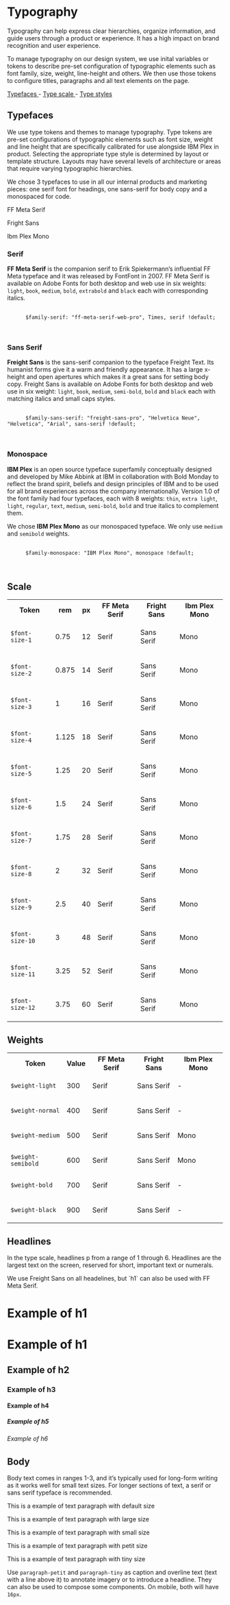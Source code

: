 
<Meta title="Atoms | Typography" />

<div class="docs-title">
  <div>
    <h1 class="docs-title__text">Typography</h1>
  </div>
</div>

<div class="docs-content">
  <p>Typography can help express clear hierarchies, organize information, and guide users through a product or experience. It has a high impact on brand recognition and user experience.</p>

  <p>To manage typography on our design system, we use inital variables or tokens to describe pre-set configuration of typographic elements such as font family, size, weight, line-height and others. We then use those tokens to configure titles, paragraphs and all text elements on the page.</p>

  <nav>
    <a href="#typefaces"> Typefaces </a> -
    <a href="#scale"> Type scale </a> -
    <a href="#styles"> Type styles </a>
  </nav>

  <h2 id="typefaces">Typefaces</h2>

  <p>We use type tokens and themes to manage typography. Type tokens are pre-set configurations of typographic elements such as font size, weight and line height that are specifically calibrated for use alongside IBM Plex in product. Selecting the appropriate type style is determined by layout or template structure. Layouts may have several levels of architecture or areas that require varying typographic hierarchies.</p>

  <p>We chose 3 typefaces to use in all our internal products and marketing pieces: one serif font for headings, one sans-serif for body copy and a monospaced for code.</p>

  <Story name="Serif">
    <Fragment>
      <div className="type">
        <p className="type__text type__text--meta">FF Meta Serif</p>
        <p className="type__text type__text--freight">Fright Sans</p>
        <p className="type__text type__text--ibm-plex-mono">Ibm Plex Mono</p>
      </div>
    </Fragment>
  </Story>

  <h3>Serif</h3>

  <p><strong>FF Meta Serif</strong> is the companion serif to Erik Spiekermann’s influential FF Meta typeface and it was released by FontFont in 2007. FF Meta Serif is available on Adobe Fonts for both desktop and web use in six weights: <code>light</code>, <code>book</code>, <code>medium</code>, <code>bold</code>, <code>extrabold</code> and <code>black</code> each with corresponding italics.</p>

  <pre>
    <code>
      $family-serif: "ff-meta-serif-web-pro", Times, serif !default;
    </code>
  </pre>

  <h3>Sans Serif</h3>

  <p><strong>Freight Sans</strong> is the sans-serif companion to the typeface Freight Text. Its humanist forms give it a warm and friendly appearance. It has a large x-height and open apertures which makes it a great sans for setting body copy. Freight Sans is available on Adobe Fonts for both desktop and web use in six weight: <code>light</code>, <code>book</code>, <code>medium</code>, <code>semi-bold</code>, <code>bold</code> and <code>black</code> each with matching italics and small caps styles.</p>

  <pre>
    <code>
      $family-sans-serif: "freight-sans-pro", "Helvetica Neue", "Helvetica", "Arial", sans-serif !default;
    </code>
  </pre>

  <h3>Monospace</h3>

  <p><strong>IBM Plex</strong> is an open source typeface superfamily conceptually designed and developed by Mike Abbink at IBM in collaboration with Bold Monday to reflect the brand spirit, beliefs and design principles of IBM and to be used for all brand experiences across the company internationally. Version 1.0 of the font family had four typefaces, each with 8 weights: <code>thin</code>, <code>extra light</code>, <code>light</code>, <code>regular</code>, <code>text</code>, <code>medium</code>, <code>semi-bold</code>, <code>bold</code> and true italics to complement them.</p>
  <p>We chose <strong>IBM Plex Mono</strong> as our monospaced typeface. We only use <code>medium</code> and <code>semibold</code> weights.</p>

  <pre>
    <code>
      $family-monospace: "IBM Plex Mono", monospace !default;
    </code>
  </pre>

  <h2 id="scale">Scale</h2>

  <table>
    <tr>
      <th>Token</th>
      <th>rem</th>
      <th>px</th>
      <th>FF Meta Serif</th>
      <th>Fright Sans</th>
      <th>Ibm Plex Mono</th>
    </tr>
    <tr>
      <td><code>$font-size-1</code></td>
      <td>0.75</td>
      <td>12</td>
      <td><p className="type__text type__text--meta type__text--size-1">Serif</p></td>
      <td><p className="type__text type__text--freight type__text--size-1">Sans Serif</p></td>
      <td><p className="type__text type__text--ibm-plex-mono type__text--size-1">Mono</p></td>
    </tr>
    <tr>
      <td><code>$font-size-2</code></td>
      <td>0.875</td>
      <td>14</td>
      <td><p className="type__text type__text--meta type__text--size-2">Serif</p></td>
      <td><p className="type__text type__text--freight type__text--size-2">Sans Serif</p></td>
      <td><p className="type__text type__text--ibm-plex-mono type__text--size-2">Mono</p></td>
    </tr>
    <tr>
      <td><code>$font-size-3</code></td>
      <td>1</td>
      <td>16</td>
      <td><p className="type__text type__text--meta type__text--size-3">Serif</p></td>
      <td><p className="type__text type__text--freight type__text--size-3">Sans Serif</p></td>
      <td><p className="type__text type__text--ibm-plex-mono type__text--size-3">Mono</p></td>
    </tr>
    <tr>
      <td><code>$font-size-4</code></td>
      <td>1.125</td>
      <td>18</td>
      <td><p className="type__text type__text--meta type__text--size-4">Serif</p></td>
      <td><p className="type__text type__text--freight type__text--size-4">Sans Serif</p></td>
      <td><p className="type__text type__text--ibm-plex-mono type__text--size-4">Mono</p></td>
    </tr>
    <tr>
      <td><code>$font-size-5</code></td>
      <td>1.25</td>
      <td>20</td>
      <td><p className="type__text type__text--meta type__text--size-5">Serif</p></td>
      <td><p className="type__text type__text--freight type__text--size-5">Sans Serif</p></td>
      <td><p className="type__text type__text--ibm-plex-mono type__text--size-5">Mono</p></td>
    </tr>
    <tr>
      <td><code>$font-size-6</code></td>
      <td>1.5</td>
      <td>24</td>
      <td><p className="type__text type__text--meta type__text--size-6">Serif</p></td>
      <td><p className="type__text type__text--freight type__text--size-6">Sans Serif</p></td>
      <td><p className="type__text type__text--ibm-plex-mono type__text--size-6">Mono</p></td>
    </tr>
    <tr>
      <td><code>$font-size-7</code></td>
      <td>1.75</td>
      <td>28</td>
      <td><p className="type__text type__text--meta type__text--size-7">Serif</p></td>
      <td><p className="type__text type__text--freight type__text--size-7">Sans Serif</p></td>
      <td><p className="type__text type__text--ibm-plex-mono type__text--size-7">Mono</p></td>
    </tr>
    <tr>
      <td><code>$font-size-8</code></td>
      <td>2</td>
      <td>32</td>
      <td><p className="type__text type__text--meta type__text--size-8">Serif</p></td>
      <td><p className="type__text type__text--freight type__text--size-8">Sans Serif</p></td>
      <td><p className="type__text type__text--ibm-plex-mono type__text--size-8">Mono</p></td>
    </tr>
    <tr>
      <td><code>$font-size-9</code></td>
      <td>2.5</td>
      <td>40</td>
      <td><p className="type__text type__text--meta type__text--size-9">Serif</p></td>
      <td><p className="type__text type__text--freight type__text--size-9">Sans Serif</p></td>
      <td><p className="type__text type__text--ibm-plex-mono type__text--size-9">Mono</p></td>
    </tr>
    <tr>
      <td><code>$font-size-10</code></td>
      <td>3</td>
      <td>48</td>
      <td><p className="type__text type__text--meta type__text--size-10">Serif</p></td>
      <td><p className="type__text type__text--freight type__text--size-10">Sans Serif</p></td>
      <td><p className="type__text type__text--ibm-plex-mono type__text--size-10">Mono</p></td>
    </tr>
    <tr>
      <td><code>$font-size-11</code></td>
      <td>3.25</td>
      <td>52</td>
      <td><p className="type__text type__text--meta type__text--size-11">Serif</p></td>
      <td><p className="type__text type__text--freight type__text--size-11">Sans Serif</p></td>
      <td><p className="type__text type__text--ibm-plex-mono type__text--size-11">Mono</p></td>
    </tr>
    <tr>
      <td><code>$font-size-12</code></td>
      <td>3.75</td>
      <td>60</td>
      <td><p className="type__text type__text--meta type__text--size-12">Serif</p></td>
      <td><p className="type__text type__text--freight type__text--size-12">Sans Serif</p></td>
      <td><p className="type__text type__text--ibm-plex-mono type__text--size-12">Mono</p></td>
    </tr>
  </table>

  <h2 id="scale">Weights</h2>

  <table>
    <tr>
      <th>Token</th>
      <th>Value</th>
      <th>FF Meta Serif</th>
      <th>Fright Sans</th>
      <th>Ibm Plex Mono</th>
    </tr>
    <tr>
      <td><code>$weight-light</code></td>
      <td>300</td>
      <td><p className="type__text type__text--meta type__text--weight-light">Serif</p></td>
      <td><p className="type__text type__text--freight type__text--weight-light">Sans Serif</p></td>
      <td><p className="type__text type__text--ibm-plex-mono type__text--weight-light">-</p></td>
    </tr>
    <tr>
      <td><code>$weight-normal</code></td>
      <td>400</td>
      <td><p className="type__text type__text--meta type__text--weight-normal">Serif</p></td>
      <td><p className="type__text type__text--freight type__text--weight-normal">Sans Serif</p></td>
      <td><p className="type__text type__text--ibm-plex-mono type__text--weight-normal">-</p></td>
    </tr>
    <tr>
      <td><code>$weight-medium</code></td>
      <td>500</td>
      <td><p className="type__text type__text--meta type__text--weight-medium">Serif</p></td>
      <td><p className="type__text type__text--freight type__text--weight-medium">Sans Serif</p></td>
      <td><p className="type__text type__text--ibm-plex-mono type__text--weight-medium">Mono</p></td>
    </tr>
    <tr>
      <td><code>$weight-semibold</code></td>
      <td>600</td>
      <td><p className="type__text type__text--meta type__text--weight-semibold">Serif</p></td>
      <td><p className="type__text type__text--freight type__text--weight-semibold">Sans Serif</p></td>
      <td><p className="type__text type__text--ibm-plex-mono type__text--weight-semibold">Mono</p></td>
    </tr>
    <tr>
      <td><code>$weight-bold</code></td>
      <td>700</td>
      <td><p className="type__text type__text--meta type__text--weight-bold">Serif</p></td>
      <td><p className="type__text type__text--freight type__text--weight-bold">Sans Serif</p></td>
      <td><p className="type__text type__text--ibm-plex-mono type__text--weight-bold">-</p></td>
    </tr>
    <tr>
      <td><code>$weight-black</code></td>
      <td>900</td>
      <td><p className="type__text type__text--meta type__text--weight-black">Serif</p></td>
      <td><p className="type__text type__text--freight type__text--weight-black">Sans Serif</p></td>
      <td><p className="type__text type__text--ibm-plex-mono type__text--weight-black">-</p></td>
    </tr>
  </table>

  <h2 id="styles">Headlines</h2>

  <p>In the type scale, headlines p from a range of 1 through 6. Headlines are the largest text on the screen, reserved for short, important text or numerals.</p>

  <p>We use Freight Sans on all headelines, but `h1` can also be used with FF Meta Serif.</p>

  <Preview>
    <Story name="Headlines">
      <Fragment>
        <h1>Example of h1</h1>
        <h1 className="headline--display">Example of h1</h1>
        <h2>Example of h2</h2>
        <h3>Example of h3</h3>
        <h4>Example of h4</h4>
        <h5>Example of h5</h5>
        <h6>Example of h6</h6>
      </Fragment>
    </Story>
  </Preview>

  <h2>Body</h2>

  <p>Body text comes in ranges 1-3, and it’s typically used for long-form writing as it works well for small text sizes. For longer sections of text, a serif or sans serif typeface is recommended.</p>

  <Preview>
    <Story name="Paragraphs">
      <Fragment>
        <p>This is a example of text paragraph with default size</p>
        <p className="paragraph-large">This is a example of text paragraph with large size</p>
        <p className="paragraph-small">This is a example of text paragraph with small size</p>
        <p className="paragraph-petit">This is a example of text paragraph with petit size</p>
        <p className="paragraph-tiny">This is a example of text paragraph with tiny size</p>
      </Fragment>
    </Story>
  </Preview>

  <p>Use <code>paragraph-petit</code> and <code>paragraph-tiny</code> as caption and overline text (text with a line above it) to annotate imagery or to introduce a headline. They can also be used to compose some components. On mobile, both will have <code>16px</code>.</p>

</div>


